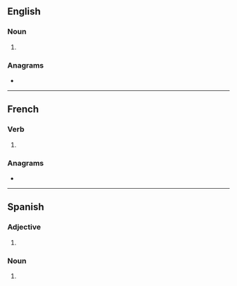 {{also|Chinas}}
==English==

===Noun===
{{head|en|noun plural form}}

# {{plural of|china|lang=en}}

===Anagrams===
* {{anagrams|en|Cashin|Chains|cash in|cash-in|chains|chasin'}}

----

==French==

===Verb===
{{fr-verb-form}}

# {{inflection of|chiner||2|s|phis|lang=fr}}

===Anagrams===
* {{anagrams|fr|nichas}}

----

==Spanish==

===Adjective===
{{es-adj-form|m-p}}

# {{es-adj form of|chino|m|pl}}

===Noun===
{{head|es|noun plural form|g=f-p}}

# {{inflection of|china||p|lang=es}}